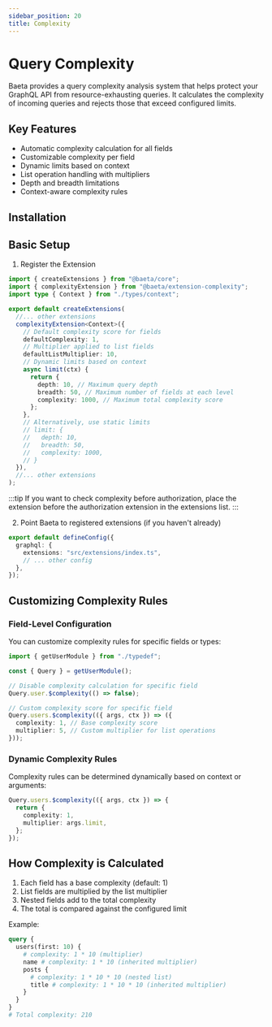 ```yaml
---
sidebar_position: 20
title: Complexity
---
```


# Query Complexity

Baeta provides a query complexity analysis system that helps protect your GraphQL API from resource-exhausting queries. It calculates the complexity of incoming queries and rejects those that exceed configured limits.

## Key Features

- Automatic complexity calculation for all fields
- Customizable complexity per field
- Dynamic limits based on context
- List operation handling with multipliers
- Depth and breadth limitations
- Context-aware complexity rules

## Installation


<PackageManagerAdd package="@baeta/extension-complexity" />

## Basic Setup

1. Register the Extension

```typescript
import { createExtensions } from "@baeta/core";
import { complexityExtension } from "@baeta/extension-complexity";
import type { Context } from "./types/context";

export default createExtensions(
  //... other extensions
  complexityExtension<Context>({
    // Default complexity score for fields
    defaultComplexity: 1,
    // Multiplier applied to list fields
    defaultListMultiplier: 10,
    // Dynamic limits based on context
    async limit(ctx) {
      return {
        depth: 10, // Maximum query depth
        breadth: 50, // Maximum number of fields at each level
        complexity: 1000, // Maximum total complexity score
      };
    },
    // Alternatively, use static limits
    // limit: {
    //   depth: 10,
    //   breadth: 50,
    //   complexity: 1000,
    // }
  }),
  //... other extensions
);
```

:::tip
If you want to check complexity before authorization, place the extension before the authorization extension in the extensions list.
:::

2. Point Baeta to registered extensions (if you haven't already)

```typescript
export default defineConfig({
  graphql: {
    extensions: "src/extensions/index.ts",
    // ... other config
  },
});
```

## Customizing Complexity Rules

### Field-Level Configuration

You can customize complexity rules for specific fields or types:

```typescript
import { getUserModule } from "./typedef";

const { Query } = getUserModule();

// Disable complexity calculation for specific field
Query.user.$complexity(() => false);

// Custom complexity score for specific field
Query.users.$complexity(({ args, ctx }) => ({
  complexity: 1, // Base complexity score
  multiplier: 5, // Custom multiplier for list operations
}));
```

### Dynamic Complexity Rules

Complexity rules can be determined dynamically based on context or arguments:

```typescript
Query.users.$complexity(({ args, ctx }) => {
  return {
    complexity: 1,
    multiplier: args.limit,
  };
});
```

## How Complexity is Calculated

1. Each field has a base complexity (default: 1)
2. List fields are multiplied by the list multiplier
3. Nested fields add to the total complexity
4. The total is compared against the configured limit

Example:

```graphql
query {
  users(first: 10) {
    # complexity: 1 * 10 (multiplier)
    name # complexity: 1 * 10 (inherited multiplier)
    posts {
      # complexity: 1 * 10 * 10 (nested list)
      title # complexity: 1 * 10 * 10 (inherited multiplier)
    }
  }
}
# Total complexity: 210
```
